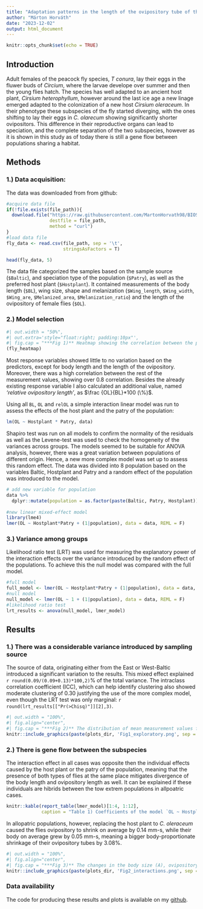 ```yaml
---
title: "Adaptation patterns in the length of the ovipository tube of the peacock fly *Tephritis conura*"
author: "Márton Horváth"
date: "2023-12-02"
output: html_document
---
```


```r
knitr::opts_chunk$set(echo = TRUE)
```

## Introduction

Adult females of the peacock fly species, *T conura*, lay their eggs in the fluwer buds of *Circium*, where the larvae develope over summer and then the young flies hatch. The species has well adapted to an ancient host plant, *Cirsium heterophyllum*, however around the last ice age a new linage emerged adapted to the colonization of a new host *Cirsium oleraceum*. In their phenotype these subspecies of the fly started diverging, with the ones shifting to lay their eggs in *C. olarecum* showing significantly shorter ovipositors. This difference in their reproductive organs can lead to speciation, and the complete separation of the two subspecies, however as it is shown in this study as of today there is still a gene flow between populations sharing a habitat.

## Methods

### 1.) Data acquisition:
The data was downloaded from from github:
```r
#acquire data file
if(!file.exists(file_path)){
  download.file("https://raw.githubusercontent.com/MartonHorvath98/BIOS14_QuantitativeAnalysis/main/Lecture%20notes/datasets/tephritis/tephritis.txt", 
                destfile = file_path,
                method = "curl")
}
#load data file
fly_data <- read.csv(file_path, sep = '\t',
                     stringsAsFactors = T)
```
```r
head(fly_data, 5)
```
The data file categorized the samples based on the sample source (`$Baltic`), and speciation type of the population (`$Patry`), as well as the preferred host plant (`$Hostplant`). It contained measurements of the body length (`$BL`), wing size, shape and melanization (`$Wing_length`, `$Wing_width`, `$Wing_are`, `$Melanized_area`, `$Melanization_ratio`) and the length of the ovipository of female flies (`$OL`). 

### 2.) Model selection
```r
#| out.width = "50%",
#| out.extra='style="float:right; padding:10px"',
#| fig.cap = "***Fig 1)** Heatmap showing the correlation between the possible response variables.*"
(fly_heatmap)
```
Most response variables showed little to no variation based on the predictors, except for body length and the length of the ovipository. Moreover, there was a high correlation between the rest of the measurement values, showing over 0.8 correlation. Besides the already existing response variable I also calculated an additional value, named *'relative ovipository length'*, as $\frac {OL}{BL}*100 (\%)$. 

Using all `BL`, `OL` and `relOL` a simple interaction linear model was run to assess the effects of the host plant and the patry of the population:
```r
lm(OL ~ Hostplant * Patry, data)
```
Shapiro test was run on all models to confirm the normality of the residuals as well as the Levene-test was used to check the homogeneity of the variances across groups. The models seemed to be suitable for ANOVA analysis, however, there was a great variation between populations of different origin. Hence, a new more complex model was set up to assess this random effect. The data was divided into 8 population based on the variables Baltic, Hostplant and Patry and a random effect of the population was introduced to the model. 
```r
# add new variable for population
data %>% 
  dplyr::mutate(population = as.factor(paste(Baltic, Patry, Hostplant))
                
#new linear mixed-effect model
library(lme4)
lmer(OL ~ Hostplant*Patry + (1|population), data = data, REML = F)
```

### 3.) Variance among groups
Likelihood ratio test (LRT) was used for measuring the explanatory power of the interaction effects over the variance introduced by the random effect of the populations. To achieve this the null model was compared with the full model.
```r
#full model
full_model <- lmer(OL ~ Hostplant*Patry + (1|population), data = data, REML = F)
#null model
null_model <- lmer(OL ~ 1 + (1|population), data = data, REML = F)
#likelihood ratio test
lrt_results <- anova(null_model, lmer_model)
```

## Results

### 1.) There was a considerable variance introduced by sampling source

The source of data, originating either from the East or West-Baltic introduced a significant variation to the results. This mixed effect explained `r round(0.09/(0.09+0.13)*100,2)`% of the total variance. The intraclass correlation coefficient (ICC), which can help identify clustering also showed moderate clustering of 0.30 justifying the use of the more complex model, even though the LRT test was only marginal: `r round(lrt_results[["Pr(>Chisq)"]][2],3)`. 

```r
#| out.width = "100%",
#| fig.align="center",
#| fig.cap = "***Fig 2)** The distribution of mean measurement values for body length (A), ovipository length (B) and body-proportionate ovipository length (C) over the sampling locations and (if applicable) the sexes.*"
knitr::include_graphics(paste(plots_dir, 'Fig1_exploratory.png', sep = '/'))
```

### 2.) There is gene flow between the subspecies

The interaction effect in all cases was opposite then the individual effects caused by the host plant or the patry of the population, meaning that the presence of both types of flies at the same place mitigates divergence of the body length and ovipository length as well. It can be explained if these individuals are hibrids between the tow extrem populations in allpoatric cases.

```r
knitr::kable(report_table(lmer_model)[1:4, 1:12],
             caption = "Table 1) Coefficients of the model `OL ~ Hostplant*Patry + (1|population)`")
```
In allopatric populations, however, replacing the host plant to *C. oleraceum* caused the flies ovipository to shrink on average by 0.14 mm-s, while their body on average grew by 0.05 mm-s, meaning a bigger body-proportionate shrinkage of their ovipository tubes by 3.08%.
```r
#| out.width = "100%",
#| fig.align="center",
#| fig.cap = "***Fig 3)** The changes in the body size (A), ovipository (B) and it's relative size (C) of T. conura flies feeding on C. oeracum instead of C. heterophyllum.*"
knitr::include_graphics(paste(plots_dir, 'Fig2_interactions.png', sep = '/'))
```

### Data availability

The code for producing these results and plots is available on my [github]().